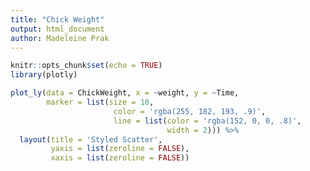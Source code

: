 ```yaml
---
title: "Chick Weight"
output: html_document
author: Madeleine Prak
---
```


```r
knitr::opts_chunk$set(echo = TRUE)
library(plotly)
```


```r

plot_ly(data = ChickWeight, x = ~weight, y = ~Time,
        marker = list(size = 10,
                       color = 'rgba(255, 182, 193, .9)',
                       line = list(color = 'rgba(152, 0, 0, .8)',
                                   width = 2))) %>%
  layout(title = 'Styled Scatter',
         yaxis = list(zeroline = FALSE),
         xaxis = list(zeroline = FALSE))
```